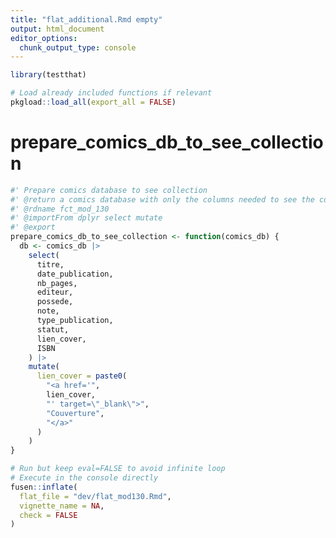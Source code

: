 ```yaml
---
title: "flat_additional.Rmd empty"
output: html_document
editor_options: 
  chunk_output_type: console
---
```


```r
library(testthat)
```

```r
# Load already included functions if relevant
pkgload::load_all(export_all = FALSE)
```


# prepare_comics_db_to_see_collection
    
```r
#' Prepare comics database to see collection
#' @return a comics database with only the columns needed to see the collection
#' @rdname fct_mod_130
#' @importFrom dplyr select mutate
#' @export
prepare_comics_db_to_see_collection <- function(comics_db) {
  db <- comics_db |>
    select(
      titre,
      date_publication,
      nb_pages,
      editeur,
      possede,
      note,
      type_publication,
      statut,
      lien_cover,
      ISBN
    ) |>
    mutate(
      lien_cover = paste0(
        "<a href='",
        lien_cover,
        "' target=\"_blank\">",
        "Couverture",
        "</a>"
      )
    )
}
```
  


```r
# Run but keep eval=FALSE to avoid infinite loop
# Execute in the console directly
fusen::inflate(
  flat_file = "dev/flat_mod130.Rmd",
  vignette_name = NA,
  check = FALSE
)
```

